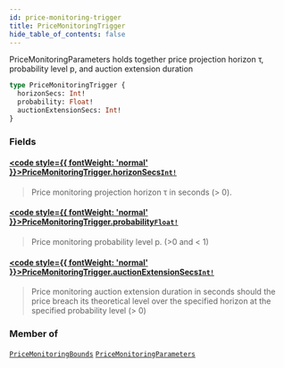 ```yaml
---
id: price-monitoring-trigger
title: PriceMonitoringTrigger
hide_table_of_contents: false
---
```








PriceMonitoringParameters holds together price projection horizon τ, probability level p, and auction extension duration

```graphql
type PriceMonitoringTrigger {
  horizonSecs: Int!
  probability: Float!
  auctionExtensionSecs: Int!
}
```


### Fields

#### [<code style={{ fontWeight: 'normal' }}>PriceMonitoringTrigger.<b>horizonSecs</b></code>](#)<Bullet />[`Int!`](/docs/testnet/graphql/scalars/int) <Badge class="secondary" text="non-null"/> <Badge class="secondary" text="scalar"/>
> Price monitoring projection horizon τ in seconds (&#x003E; 0).
> 

#### [<code style={{ fontWeight: 'normal' }}>PriceMonitoringTrigger.<b>probability</b></code>](#)<Bullet />[`Float!`](/docs/testnet/graphql/scalars/float) <Badge class="secondary" text="non-null"/> <Badge class="secondary" text="scalar"/>
> Price monitoring probability level p. (&#x003E;0 and &#x003C; 1)
> 

#### [<code style={{ fontWeight: 'normal' }}>PriceMonitoringTrigger.<b>auctionExtensionSecs</b></code>](#)<Bullet />[`Int!`](/docs/testnet/graphql/scalars/int) <Badge class="secondary" text="non-null"/> <Badge class="secondary" text="scalar"/>
> Price monitoring auction extension duration in seconds should the price
breach its theoretical level over the specified horizon at the specified
probability level (&#x003E; 0)
> 



### Member of

[`PriceMonitoringBounds`](/docs/testnet/graphql/objects/price-monitoring-bounds)  <Badge class="secondary" text="object"/><Bullet />[`PriceMonitoringParameters`](/docs/testnet/graphql/objects/price-monitoring-parameters)  <Badge class="secondary" text="object"/>



